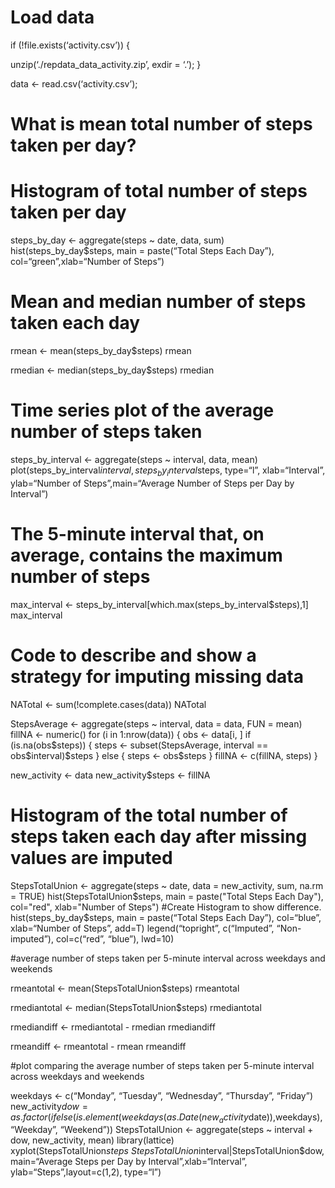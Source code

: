 # Load data

if (!file.exists('activity.csv')) {
  
  unzip('./repdata_data_activity.zip', exdir = '.');
}

data <- read.csv('activity.csv');

# What is mean total number of steps taken per day?

# Histogram of total number of steps taken per day
steps_by_day <- aggregate(steps ~ date, data, sum)
hist(steps_by_day$steps, main = paste("Total Steps Each Day"), col="green",xlab="Number of Steps")

# Mean and median number of steps taken each day
rmean <- mean(steps_by_day$steps)
rmean

rmedian <- median(steps_by_day$steps)
rmedian

# Time series plot of the average number of steps taken

steps_by_interval <- aggregate(steps ~ interval, data, mean)
plot(steps_by_interval$interval,steps_by_interval$steps, type="l", xlab="Interval", ylab="Number of Steps",main="Average Number of Steps per Day by Interval")

# The 5-minute interval that, on average, contains the maximum number of steps

max_interval <- steps_by_interval[which.max(steps_by_interval$steps),1]
max_interval

# Code to describe and show a strategy for imputing missing data

NATotal <- sum(!complete.cases(data))
NATotal

StepsAverage <- aggregate(steps ~ interval, data = data, FUN = mean)
fillNA <- numeric()
for (i in 1:nrow(data)) {
  obs <- data[i, ]
  if (is.na(obs$steps)) {
    steps <- subset(StepsAverage, interval == obs$interval)$steps
  } else {
    steps <- obs$steps
  }
  fillNA <- c(fillNA, steps)
}

new_activity <- data
new_activity$steps <- fillNA

# Histogram of the total number of steps taken each day after missing values are imputed

StepsTotalUnion <- aggregate(steps ~ date, data = new_activity, sum, na.rm = TRUE)
hist(StepsTotalUnion$steps, main = paste("Total Steps Each Day"), col="red", xlab="Number of Steps")
#Create Histogram to show difference. 
hist(steps_by_day$steps, main = paste("Total Steps Each Day"), col="blue", xlab="Number of Steps", add=T)
legend("topright", c("Imputed", "Non-imputed"), col=c("red", "blue"), lwd=10)

#average number of steps taken per 5-minute interval across weekdays and weekends

rmeantotal <- mean(StepsTotalUnion$steps)
rmeantotal

rmediantotal <- median(StepsTotalUnion$steps)
rmediantotal

rmediandiff <- rmediantotal - rmedian
rmediandiff

rmeandiff <- rmeantotal - rmean
rmeandiff

#plot comparing the average number of steps taken per 5-minute interval across weekdays and weekends

weekdays <- c("Monday", "Tuesday", "Wednesday", "Thursday", 
             "Friday")
new_activity$dow = as.factor(ifelse(is.element(weekdays(as.Date(new_activity$date)),weekdays), "Weekday", "Weekend"))
StepsTotalUnion <- aggregate(steps ~ interval + dow, new_activity, mean)
library(lattice)
xyplot(StepsTotalUnion$steps ~ StepsTotalUnion$interval|StepsTotalUnion$dow, main="Average Steps per Day by Interval",xlab="Interval", ylab="Steps",layout=c(1,2), type="l")